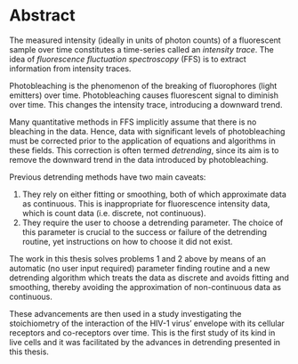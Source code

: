 # Abstract {-}

The measured intensity (ideally in units of photon counts) of a fluorescent sample over time constitutes a time-series called an _intensity trace_. The idea of _fluorescence fluctuation spectroscopy_ (FFS) is to extract information from intensity traces.

Photobleaching is the phenomenon of the breaking of fluorophores (light emitters) over time. Photobleaching causes fluorescent signal to diminish over time. This changes the intensity trace, introducing a downward trend.    

Many quantitative methods in FFS implicitly assume that there is no bleaching in the data. Hence, data with significant levels of photobleaching must be corrected prior to the application of equations and algorithms in these fields. This correction is often termed _detrending_, since its aim is to remove the downward trend in the data introduced by photobleaching. 

Previous detrending methods have two main caveats:

1. They rely on either fitting or smoothing, both of which approximate data as continuous. This is inappropriate for fluorescence intensity data, which is count data (i.e. discrete, not continuous).
1. They require the user to choose a detrending parameter. The choice of this parameter is crucial to the success or failure of the detrending routine, yet instructions on how to choose it did not exist.

The work in this thesis solves problems 1 and 2 above by means of an automatic (no user input required) parameter finding routine and a new detrending algorithm which treats the data as discrete and avoids fitting and smoothing, thereby avoiding the approximation of non-continuous data as continuous. 

These advancements are then used in a study investigating the stoichiometry of the interaction of the HIV-1 virus' envelope with its cellular receptors and co-receptors over time. This is the first study of its kind in live cells and it was facilitated by the advances in detrending presented in this thesis.